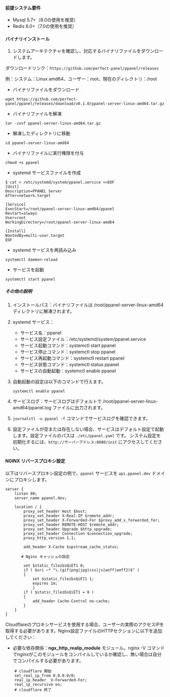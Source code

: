 #### 前提システム要件

- Mysql 5.7+（8.0の使用を推奨）
- Redis 6.0+（7.0の使用を推奨）

#### バイナリインストール

1. システムアーキテクチャを確認し、対応するバイナリファイルをダウンロードします。

ダウンロードリンク：`https://github.com/perfect-panel/ppanel/releases`

例：システム：Linux amd64、ユーザー：root、現在のディレクトリ：/root

- バイナリファイルをダウンロード

```shell
wget https://github.com/perfect-panel/ppanel/releases/download/v0.1.0/ppanel-server-linux-amd64.tar.gz
```

- バイナリファイルを解凍

```shell
tar -zxvf ppanel-server-linux-amd64.tar.gz
```

- 解凍したディレクトリに移動

```shell
cd ppanel-server-linux-amd64
```

- バイナリファイルに実行権限を付与

```shell
chmod +x ppanel
```

- systemd サービスファイルを作成

```shell
$ cat > /etc/systemd/system/ppanel.service <<EOF
[Unit]
Description=PPANEL Server
After=network.target

[Service]
ExecStart=/root/ppanel-server-linux-amd64/ppanel
Restart=always
User=root
WorkingDirectory=/root/ppanel-server-linux-amd64

[Install]
WantedBy=multi-user.target
EOF
```

- systemd サービスを再読み込み

```shell
systemctl daemon-reload
```

- サービスを起動

```shell
systemctl start ppanel
```

##### その他の説明

1. インストールパス：バイナリファイルは /root/ppanel-server-linux-amd64 ディレクトリに解凍されます。

2. systemd サービス：

   - サービス名：ppanel
   - サービス設定ファイル：/etc/systemd/system/ppanel.service
   - サービス起動コマンド：systemctl start ppanel
   - サービス停止コマンド：systemctl stop ppanel
   - サービス再起動コマンド：systemctl restart ppanel
   - サービス状態コマンド：systemctl status ppanel
   - サービスの自動起動：systemctl enable ppanel

3. 自動起動の設定は以下のコマンドで行えます。

   ```shell
   systemctl enable ppanel
   ```

4. サービスログ：サービスログはデフォルトで /root/ppanel-server-linux-amd64/ppanel.log ファイルに出力されます。

5. `journalctl -u ppanel -f` コマンドでサービスログを確認できます。

6. 設定ファイルが空または存在しない場合、サービスはデフォルト設定で起動します。設定ファイルのパスは `./etc/ppanel.yaml` です。
   システム設定を初期化するには、`http://サーバーアドレス:8080/init` にアクセスしてください。

#### NGINX リバースプロキシ設定

以下はリバースプロキシ設定の例で、`ppanel` サービスを `api.ppanel.dev` ドメインにプロキシします。

```nginx
server {
    listen 80;
    server_name ppanel.dev;

    location / {
        proxy_set_header Host $host;
        proxy_set_header X-Real-IP $remote_addr;
        proxy_set_header X-Forwarded-For $proxy_add_x_forwarded_for;
        proxy_set_header REMOTE-HOST $remote_addr;
        proxy_set_header Upgrade $http_upgrade;
        proxy_set_header Connection $connection_upgrade;
        proxy_http_version 1.1;

        add_header X-Cache $upstream_cache_status;

       # Nginx キャッシュの設定

        set $static_filezbsQiET1 0;
        if ( $uri ~* "\.(gif|png|jpg|css|js|woff|woff2)$" )
        {
            set $static_filezbsQiET1 1;
            expires 1m;
            }
        if ( $static_filezbsQiET1 = 0 )
        {
            add_header Cache-Control no-cache;
        }
    }
}
```

Cloudflareのプロキシサービスを使用する場合、ユーザーの実際のアクセスIPを取得する必要があります。Nginx設定ファイルのHTTPセクションに以下を追加してください：

- 必要な依存関係：**ngx_http_realip_module** モジュール。nginx -V コマンドでnginxがこのモジュールをコンパイルしているか確認し、無い場合は自分でコンパイルする必要があります。

```nginx
    # cloudflare 開始
    set_real_ip_from 0.0.0.0/0;
    real_ip_header  X-Forwarded-For;
    real_ip_recursive on;
    # cloudflare 終了
```



<Giscus />
